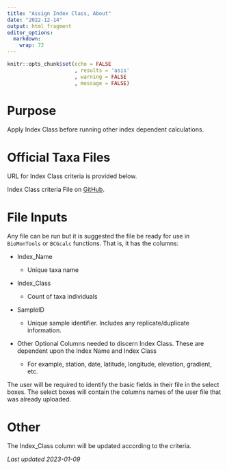 ```yaml
---
title: "Assign Index Class, About"
date: "2022-12-14"
output: html_fragment
editor_options: 
  markdown: 
    wrap: 72
---
```


```r
knitr::opts_chunk$set(echo = FALSE
                      , results = 'asis'
                      , warning = FALSE
                      , message = FALSE)
```

# Purpose
Apply Index Class before running other index dependent calculations.

# Official Taxa Files
URL for Index Class criteria is provided below.

Index Class criteria File on 
<a href="https://github.com/leppott/BioMonTools_SupportFiles/tree/main/data/index_class" target = "_blank">GitHub</a>.

# File Inputs
Any file can be run  but it is suggested the file be ready for use in
`BioMonTools` or `BCGcalc` functions.  That is, it has the columns:

* Index_Name

    + Unique taxa name

* Index_Class

    + Count of taxa individuals
    
* SampleID

    + Unique sample identifier.  Includes any replicate/duplicate information.
    
* Other Optional Columns needed to discern Index Class.  These are dependent 
upon the Index Name and Index Class

    + For example, station, date, latitude, longitude, elevation, gradient, etc.
    
The user will be required to identify the basic fields in their file in the
select boxes.  The select boxes will contain the columns names of the user file 
that was already uploaded.

# Other
The Index_Class column will be updated according to the criteria.  


*Last updated 2023-01-09*
